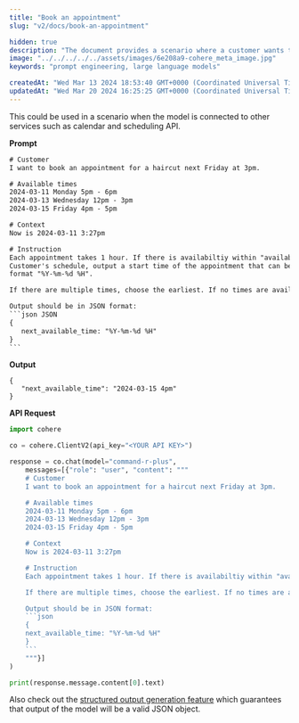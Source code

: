 ```yaml
---
title: "Book an appointment"
slug: "v2/docs/book-an-appointment"

hidden: true 
description: "The document provides a scenario where a customer wants to book a haircut appointment, and the model outputs the next available time based on the available slots provided."
image: "../../../../../assets/images/6e208a9-cohere_meta_image.jpg"  
keywords: "prompt engineering, large language models"

createdAt: "Wed Mar 13 2024 18:53:40 GMT+0000 (Coordinated Universal Time)"
updatedAt: "Wed Mar 20 2024 16:25:25 GMT+0000 (Coordinated Universal Time)"
---
```

This could be used in a scenario when the model is connected to other services such as calendar and scheduling API.

**Prompt**

````txt
# Customer 
I want to book an appointment for a haircut next Friday at 3pm. 

# Available times 
2024-03-11 Monday 5pm - 6pm 
2024-03-13 Wednesday 12pm - 3pm 
2024-03-15 Friday 4pm - 5pm 

# Context
Now is 2024-03-11 3:27pm 

# Instruction 
Each appointment takes 1 hour. If there is availabiltiy within "available times" that meets
Customer's schedule, output a start time of the appointment that can be scheduled in the following
format "%Y-%m-%d %H". 

If there are multiple times, choose the earliest. If no times are available, output None. 

Output should be in JSON format: 
```json JSON
{
   next_available_time: "%Y-%m-%d %H"
}
```
````

**Output**

```
{
   "next_available_time": "2024-03-15 4pm"
}

```

**API Request**

````python PYTHON
import cohere

co = cohere.ClientV2(api_key="<YOUR API KEY>")

response = co.chat(model="command-r-plus",
    messages=[{"role": "user", "content": """
    # Customer 
    I want to book an appointment for a haircut next Friday at 3pm. 

    # Available times 
    2024-03-11 Monday 5pm - 6pm 
    2024-03-13 Wednesday 12pm - 3pm 
    2024-03-15 Friday 4pm - 5pm 

    # Context
    Now is 2024-03-11 3:27pm 

    # Instruction 
    Each appointment takes 1 hour. If there is availabiltiy within "available times" that meets Customer's schedule, output a start time of the appointment that can be scheduled in the following format "%Y-%m-%d %H". 

    If there are multiple times, choose the earliest. If no times are available, output None. 

    Output should be in JSON format: 
    ```json
    {
    next_available_time: "%Y-%m-%d %H"
    }
    ```
    """}]
)

print(response.message.content[0].text)
````

Also check out the [structured output generation feature](v2/docs/structured-outputs-json) which guarantees that output of the model will be a valid JSON object.
